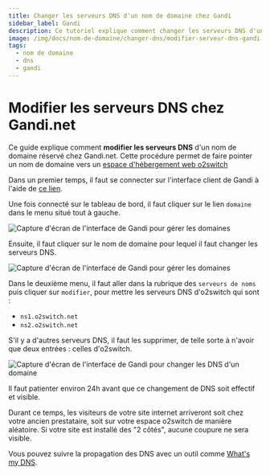 ```yaml
---
title: Changer les serveurs DNS d'un nom de domaine chez Gandi
sidebar_label: Gandi
description: Ce tutoriel explique comment changer les serveurs DNS d'un nom de domaine géré chez Gandi
image: /img/docs/nom-de-domaine/changer-dns/modifier-serveur-dns-gandi-3.png
tags:
  - nom de domaine
  - dns
  - gandi
---
```

# Modifier les serveurs DNS chez Gandi.net

Ce guide explique comment **modifier les serveurs DNS** d'un nom de domaine réservé chez Gandi.net. Cette procédure
permet de faire pointer un nom de domaine vers un [espace d'hébergement web
o2switch](https://www.o2switch.fr/hebergement-illimite/)


Dans un premier temps, il faut se connecter sur l'interface client de Gandi à l'aide de [ce
lien](https://id.gandi.net/fr/login).

<Badge text="1" /> Une fois connecté sur le tableau de bord, il faut cliquer sur le lien `domaine` dans le menu situé tout à gauche. 

<Image
    src="/img/docs/nom-de-domaine/changer-dns/gestion-domaine-gandi-1.png"
    title="Gestion des domaines gandi"
    caption="Dashboard gandi, gestion des domaines"
    alt="Capture d'écran de l'interface de Gandi pour gérer les domaines"
/>

<Badge text="2" /> Ensuite, il faut cliquer sur le nom de domaine pour lequel il faut changer les serveurs DNS. 

<Image
    src="/img/docs/nom-de-domaine/changer-dns/preference-domaine-gandi-2.png"
    title="Accès aux informations d'un domaine Gandi"
    caption="Accès à la page d'information du domaine en gestion chez Gandi"
    alt="Capture d'écran de l'interface de Gandi pour gérer les domaines"
/>

<Badge text="3" /> Dans le deuxième menu, il faut aller dans la rubrique des `serveurs de noms` puis cliquer sur
`modifier`, pour mettre les serveurs DNS d'o2switch qui sont :
  * `ns1.o2switch.net`
  * `ns2.o2switch.net`

S'il y a d'autres serveurs DNS, il faut les supprimer, de telle sorte à n'avoir que deux entrées : celles d'o2switch. 

<Image
    src="/img/docs/nom-de-domaine/changer-dns/modifier-serveur-dns-gandi-3.png"
    title="Modifier les serveurs DNS d'un domaine chez Gandi"
    caption="Modifier les serveurs DNS d'un domaine chez Gandi pour le faire pointer vers o2switch"
    alt="Capture d'écran de l'interface de Gandi pour changer les DNS d'un domaine"
/>

Il faut patienter environ 24h avant que ce changement de DNS soit effectif et visible. 

Durant ce temps, les visiteurs de votre site internet arriveront soit chez votre ancien prestataire, soit sur votre
espace o2switch de manière aléatoire. Si votre site est installé des "2 côtés", aucune coupure ne sera visible.

Vous pouvez suivre la propagation des DNS avec un outil comme [What's my DNS](https://www.whatsmydns.net/).
